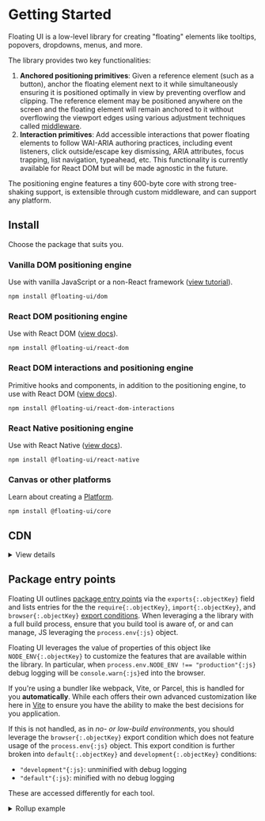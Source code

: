# Getting Started

Floating UI is a low-level library for creating "floating"
elements like tooltips, popovers, dropdowns, menus, and more.

The library provides two key functionalities:

1. **Anchored positioning primitives**: Given a reference element
   (such as a button), anchor the floating element next to it
   while simultaneously ensuring it is positioned optimally in
   view by preventing overflow and clipping. The reference
   element may be positioned anywhere on the screen and the
   floating element will remain anchored to it without
   overflowing the viewport edges using various adjustment
   techniques called
   [middleware](https://floating-ui.com/docs/middleware).
2. **Interaction primitives**: Add accessible interactions that
   power floating elements to follow WAI-ARIA authoring
   practices, including event listeners, click outside/escape key
   dismissing, ARIA attributes, focus trapping, list navigation,
   typeahead, etc. This functionality is currently available for
   React DOM but will be made agnostic in the future.

The positioning engine features a tiny 600-byte core with strong
tree-shaking support, is extensible through custom middleware,
and can support any platform.

## Install

Choose the package that suits you.

### Vanilla DOM positioning engine

Use with vanilla JavaScript or a non-React framework
([view tutorial](/docs/tutorial)).

```shell
npm install @floating-ui/dom
```

### React DOM positioning engine

Use with React DOM ([view docs](/docs/react-dom)).

```shell
npm install @floating-ui/react-dom
```

### React DOM interactions and positioning engine

Primitive hooks and components, in addition to the positioning
engine, to use with React DOM
([view docs](/docs/react-dom-interactions)).

```shell
npm install @floating-ui/react-dom-interactions
```

### React Native positioning engine

Use with React Native ([view docs](/docs/react-native)).

```shell
npm install @floating-ui/react-native
```

### Canvas or other platforms

Learn about creating a [Platform](/docs/platform).

```shell
npm install @floating-ui/core
```

## CDN

<details>
  <summary>View details</summary>

Floating UI can be loaded via CDN using ESM or UMD format.

#### ESM

#### Import maps

When working in a low or no build context, it can be useful to
consume code with bare module specifiers, e.g.
`import * from '@floating-ui/dom';{:js}`. In order to do so,
[import maps](https://github.com/WICG/import-maps) clarify the
origin of such references for the browser.

  <details>
  <summary>JSPM import map example</summary>

```mdx
<script type="importmap">
  {
    "imports": {
      "@floating-ui/dom": "https://ga.jspm.io/npm:@floating-ui/dom@__DOM_VERSION__/dist/floating-ui.dom.esm.js"
    },
    "scopes": {
      "https://ga.jspm.io/": {
        "@floating-ui/core": "https://ga.jspm.io/npm:@floating-ui/core@__CORE_VERSION__/dist/floating-ui.core.esm.js"
      }
    }
  }
</script>
```

JSPM provides a [generator](https://generator.jspm.io/) for
leveraging this API with their CDN.

</details>

#### UMD

```html
<script src="https://unpkg.com/@floating-ui/core@__CORE_VERSION__"></script>
<script src="https://unpkg.com/@floating-ui/dom@__DOM_VERSION__"></script>
```

All exports will be available on `window.FloatingUIDOM{:js}`.

</details>

## Package entry points

Floating UI outlines [package entry points](https://nodejs.org/api/packages.html#package-entry-points)
via the `exports{:.objectKey}` field and lists entries for the
the `require{:.objectKey}`, `import{:.objectKey}`, and `browser{:.objectKey}`
[export conditions](https://nodejs.org/api/packages.html#packages_conditional_exports).
When leveraging a the library with a full build process, ensure
that you build tool is aware of, or and can manage, JS leveraging the
`process.env{:js}` object.

Floating UI leverages the value of properties of
this object like `NODE_ENV{:.objectKey}` to customize the features that are available
within the library. In particular, when `process.env.NODE_ENV !== "production"{:js}`
debug logging will be `console.warn{:js}`ed into the browser.

If you're using a bundler like webpack, Vite, or Parcel, this is
handled for you **automatically**. While each offers their own advanced
customization like here in [Vite](https://vitejs.dev/config/#resolve-conditions)
to ensure you have the ability to make the best decisions for you application.

If this is not handled, as in _no- or low-build environments_,
you should leverage the `browser{:.objectKey}` export condition
which does not feature usage of the `process.env{:js}` object.
This export condition is further broken into `default{:.objectKey}` and
`development{:.objectKey}` conditions:

- `"development"{:js}`: unminified with debug logging
- `"default"{:js}`: minified with no debug logging

These are accessed differently for each tool.

<details>
  <summary>Rollup example</summary>

Using the `@rollup/node-resolve{:.string}` plugin, you can select
the "development" build from the "browser" exports with the
`exportConditions{:.objectKey}` option:

```js
import {nodeResolve} from '@rollup/plugin-node-resolve';

export default {
  // ...
  plugins: [
    nodeResolve({
      exportConditions: ['browser', 'development'],
    }),
  ],
};
```

or, by combining the [`browser{:.objectKey}`](https://github.com/rollup/plugins/tree/master/packages/node-resolve#browser)
option with the `exportConditions{:.objectKey}` option:


  // ...
  plugins: [
    nodeResolve({
      exportConditions: ['development'],
      browser: true,
    }),
  ],
};
```

Leaving "development" out of these configurations
will point to the "production" build. 

</details>
